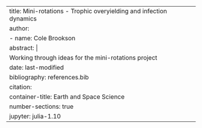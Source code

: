 ---
title: Mini-rotations - Trophic overyielding and infection dynamics
author:
  - name: Cole Brookson
abstract: |
  Working through ideas for the mini-rotations project
date: last-modified
bibliography: references.bib
citation:
  container-title: Earth and Space Science
number-sections: true
jupyter: julia-1.10
---